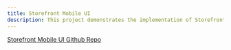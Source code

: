 ```yaml
---
title: Storefront Mobile UI
description: This project demonstrates the implementation of Storefront Mobile UI
---
```


[Storefront Mobile UI Github Repo](https://github.com/ibm-garage-ref-storefront/storefront-mobile-ionic)
